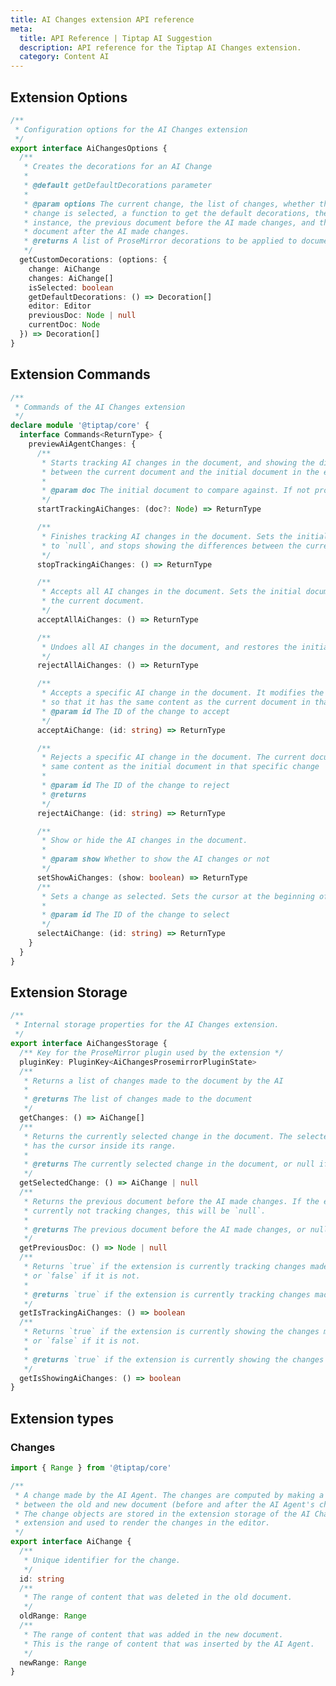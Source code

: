 ```yaml
---
title: AI Changes extension API reference
meta:
  title: API Reference | Tiptap AI Suggestion
  description: API reference for the Tiptap AI Changes extension.
  category: Content AI
---
```


## Extension Options

```ts
/**
 * Configuration options for the AI Changes extension
 */
export interface AiChangesOptions {
  /**
   * Creates the decorations for an AI Change
   *
   * @default getDefaultDecorations parameter
   *
   * @param options The current change, the list of changes, whether the current
   * change is selected, a function to get the default decorations, the editor
   * instance, the previous document before the AI made changes, and the current
   * document after the AI made changes.
   * @returns A list of ProseMirror decorations to be applied to document
   */
  getCustomDecorations: (options: {
    change: AiChange
    changes: AiChange[]
    isSelected: boolean
    getDefaultDecorations: () => Decoration[]
    editor: Editor
    previousDoc: Node | null
    currentDoc: Node
  }) => Decoration[]
}
```

## Extension Commands

```ts
/**
 * Commands of the AI Changes extension
 */
declare module '@tiptap/core' {
  interface Commands<ReturnType> {
    previewAiAgentChanges: {
      /**
       * Starts tracking AI changes in the document, and showing the differences
       * between the current document and the initial document in the editor.
       *
       * @param doc The initial document to compare against. If not provided, the current document will be used.
       */
      startTrackingAiChanges: (doc?: Node) => ReturnType

      /**
       * Finishes tracking AI changes in the document. Sets the initial document
       * to `null`, and stops showing the differences between the current document.
       */
      stopTrackingAiChanges: () => ReturnType

      /**
       * Accepts all AI changes in the document. Sets the initial document to
       * the current document.
       */
      acceptAllAiChanges: () => ReturnType

      /**
       * Undoes all AI changes in the document, and restores the initial document.
       */
      rejectAllAiChanges: () => ReturnType

      /**
       * Accepts a specific AI change in the document. It modifies the initial document
       * so that it has the same content as the current document in that specific change
       * @param id The ID of the change to accept
       */
      acceptAiChange: (id: string) => ReturnType

      /**
       * Rejects a specific AI change in the document. The current document will have the
       * same content as the initial document in that specific change
       *
       * @param id The ID of the change to reject
       * @returns
       */
      rejectAiChange: (id: string) => ReturnType

      /**
       * Show or hide the AI changes in the document.
       *
       * @param show Whether to show the AI changes or not
       */
      setShowAiChanges: (show: boolean) => ReturnType
      /**
       * Sets a change as selected. Sets the cursor at the beginning of the change's range.
       *
       * @param id The ID of the change to select
       */
      selectAiChange: (id: string) => ReturnType
    }
  }
}
```

## Extension Storage

```ts
/**
 * Internal storage properties for the AI Changes extension.
 */
export interface AiChangesStorage {
  /** Key for the ProseMirror plugin used by the extension */
  pluginKey: PluginKey<AiChangesProsemirrorPluginState>
  /**
   * Returns a list of changes made to the document by the AI
   *
   * @returns The list of changes made to the document
   */
  getChanges: () => AiChange[]
  /**
   * Returns the currently selected change in the document. The selected change
   * has the cursor inside its range.
   *
   * @returns The currently selected change in the document, or null if no change is selected
   */
  getSelectedChange: () => AiChange | null
  /**
   * Returns the previous document before the AI made changes. If the extension is
   * currently not tracking changes, this will be `null`.
   *
   * @returns The previous document before the AI made changes, or null if no changes are being tracked
   */
  getPreviousDoc: () => Node | null
  /**
   * Returns `true` if the extension is currently tracking changes made by the AI
   * or `false` if it is not.
   *
   * @returns `true` if the extension is currently tracking changes made by the AI, or `false` if it is not
   */
  getIsTrackingAiChanges: () => boolean
  /**
   * Returns `true` if the extension is currently showing the changes made by the AI
   * or `false` if it is not.
   *
   * @returns `true` if the extension is currently showing the changes made by the AI, or `false` if it is not
   */
  getIsShowingAiChanges: () => boolean
}
```

## Extension types

### Changes

```ts
import { Range } from '@tiptap/core'

/**
 * A change made by the AI Agent. The changes are computed by making a diff
 * between the old and new document (before and after the AI Agent's changes).
 * The change objects are stored in the extension storage of the AI Changes
 * extension and used to render the changes in the editor.
 */
export interface AiChange {
  /**
   * Unique identifier for the change.
   */
  id: string
  /**
   * The range of content that was deleted in the old document.
   */
  oldRange: Range
  /**
   * The range of content that was added in the new document.
   * This is the range of content that was inserted by the AI Agent.
   */
  newRange: Range
}
```
